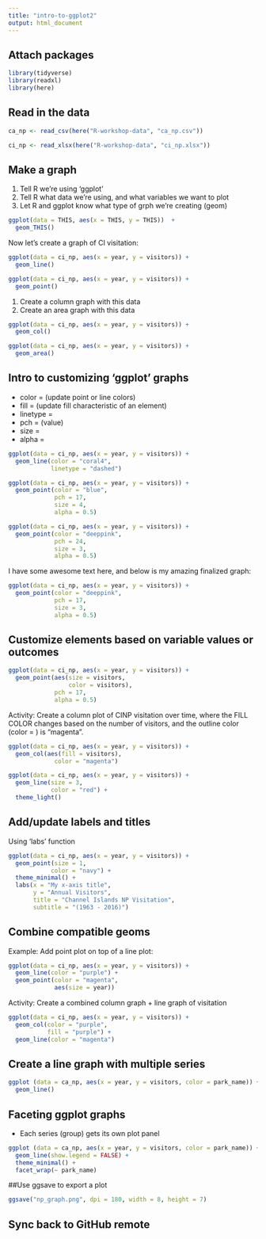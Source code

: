 ```yaml
---
title: "intro-to-ggplot2"
output: html_document
---
```



## Attach packages

```r
library(tidyverse)
library(readxl)
library(here)
```


## Read in the data

```r
ca_np <- read_csv(here("R-workshop-data", "ca_np.csv"))

ci_np <- read_xlsx(here("R-workshop-data", "ci_np.xlsx"))
```

## Make a graph

1. Tell R we're using 'ggplot'
2. Tell R what data we're using, and what variables we want to plot
3. Let R and ggplot know what type of grph we're creating (geom)


```r

ggplot(data = THIS, aes(x = THIS, y = THIS))  +
  geom_THIS()

```

Now let's create a graph of CI visitation:

```r
ggplot(data = ci_np, aes(x = year, y = visitors)) +
  geom_line()
```

```r
ggplot(data = ci_np, aes(x = year, y = visitors)) +
  geom_point()
```

1. Create a column graph with this data
2. Create an area graph with this data

```r
ggplot(data = ci_np, aes(x = year, y = visitors)) +
  geom_col()
```


```r
ggplot(data = ci_np, aes(x = year, y = visitors)) +
  geom_area()
```


## Intro to customizing 'ggplot' graphs

- color = (update point or line colors)
- fill = (update fill characteristic of an element)
- linetype =
- pch = (value)
- size = 
- alpha = 


```r
ggplot(data = ci_np, aes(x = year, y = visitors)) +
  geom_line(color = "coral4", 
            linetype = "dashed")
```

```r
ggplot(data = ci_np, aes(x = year, y = visitors)) +
  geom_point(color = "blue",
             pch = 17,
             size = 4,
             alpha = 0.5)
```

```r
ggplot(data = ci_np, aes(x = year, y = visitors)) +
  geom_point(color = "deeppink",
             pch = 24,
             size = 3,
             alpha = 0.5)
```


I have some awesome text here, and below is my amazing finalized graph:

```r
ggplot(data = ci_np, aes(x = year, y = visitors)) +
  geom_point(color = "deeppink",
             pch = 17,
             size = 3,
             alpha = 0.5)
```

## Customize elements based on variable values or outcomes


```r
ggplot(data = ci_np, aes(x = year, y = visitors)) +
  geom_point(aes(size = visitors,
                 color = visitors),
             pch = 17,
             alpha = 0.5)
```


Activity: Create a column plot of CINP visitation over time, where the FILL COLOR changes based on the number of visitors, and the outline color (color = ) is "magenta".


```r
ggplot(data = ci_np, aes(x = year, y = visitors)) +
  geom_col(aes(fill = visitors),
             color = "magenta")
```


```r
ggplot(data = ci_np, aes(x = year, y = visitors)) +
  geom_line(size = 3,
            color = "red") +
  theme_light()
```


## Add/update labels and titles

Using 'labs' function

```r
ggplot(data = ci_np, aes(x = year, y = visitors)) +
  geom_point(size = 1,
            color = "navy") +
  theme_minimal() +
  labs(x = "My x-axis title",
       y = "Annual Visitors",
       title = "Channel Islands NP Visitation",
       subtitle = "(1963 - 2016)")
```

## Combine compatible geoms

Example: Add point plot on top of a line plot:

```r
ggplot(data = ci_np, aes(x = year, y = visitors)) +
  geom_line(color = "purple") +
  geom_point(color = "magenta",
             aes(size = year))
```


Activity: Create a combined column graph + line graph of visitation

```r
ggplot(data = ci_np, aes(x = year, y = visitors)) +
  geom_col(color = "purple", 
           fill = "purple") +
  geom_line(color = "magenta")
```

## Create a line graph with multiple series

```r
ggplot (data = ca_np, aes(x = year, y = visitors, color = park_name)) +
  geom_line()
```

## Faceting ggplot graphs

- Each series (group) gets its own plot panel


```r
ggplot (data = ca_np, aes(x = year, y = visitors, color = park_name)) +
  geom_line(show.legend = FALSE) +
  theme_minimal() +
  facet_wrap(~ park_name)
```


##Use ggsave to export a plot

```r
ggsave("np_graph.png", dpi = 180, width = 8, height = 7)
```


## Sync back to GitHub remote

